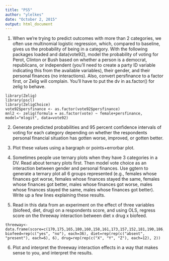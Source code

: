 ```yaml
---
title: "PS5"
author: "ylelkes"
date: "October 2, 2015"
output: html_document
---
```


1. When we're trying to predict outcomes with more than 2 categories, we often use multinomial logistic regression, which, compared to baseline, gives us the probability of being in a category. With the following packages loaded and data(vote92), model the probability of voting for Perot, Clinton or Bush based on whether a person is a democrat, republicans, or independent (you'll need to create a party ID variable indicating this from the available variables), their gender, and their personal finances (no interactions). Also, convert persfinance to a factor first, or Zelig will complain. You'll have to put the dv in as.factor() for zelig to behave.

```
library(Zelig)
library(pscl)
library(ZeligChoice)
vote92$persfinance <- as.factor(vote92$persfinance)
mnl2 <- zelig(formula = as.factor(vote) ~ female+persfinance, model="mlogit", data=vote92)
```

2. Generate predicted probabilities and 95 percent confidence intervals of voting for each category depending on whether the respondents personal financial situation has gotten worse, improved, or gotten better.  

3. Plot these values using a bargraph or points+errorbar plot.

4. Sometimes people use ternary plots when they have 3 categories in a DV. Read about ternary plots first. Then model vote choice as an interaction between gender and personal finances. Use ggtern to generate a ternary plot all 6 groups represented (e.g., females whose finances got worse, females whose finances stayed the same, females whose finances got better, males whose finances got worse, males whose finances stayed the same, males whose finances got better). Write up a few lines explaining these results. 

5.  Read in this data from an experiment on the effect of three variables (biofeed, diet, drug) on a respondents score, and using OLS, regress score on the threeway interaction between diet x drug x biofeed. 

```
threeway<-data.frame(score=c(170,175,165,180,160,158,161,173,157,152,181,190,186,194,201,215,219,209,164,166,159,182,187,174,180,187,199,170,204,194,162,184,183,156,180,173,173,194,197,190,176,198,164,190,169,164,176,175,187,194,217,206,199,195,171,173,196,199,180,203,202,228,190,206,224,204,205,199,170,160,179,179), biofeed=rep(c("yes", "no"), each=36), diet=rep(rep(c("absent", "present"), each=6), 6), drug=rep(rep(c("X", "Y", "Z"), each=12), 2))
```

6. Plot and interpret the threeway interaction effects in a way that makes sense to you, and interpret the results. 

